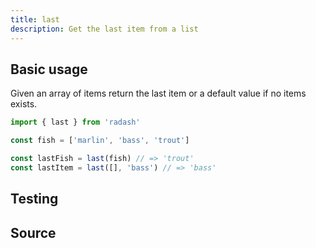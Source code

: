 ```yaml
---
title: last
description: Get the last item from a list
---
```



## Basic usage

Given an array of items return the last item or a default value if no items exists.

```ts
import { last } from 'radash'

const fish = ['marlin', 'bass', 'trout']

const lastFish = last(fish) // => 'trout'
const lastItem = last([], 'bass') // => 'bass' 
```

## Testing

<TestingLinkAndPreview module="array" func="last" />

## Source

<SourceLinkAndPreview module="array" func="last" />